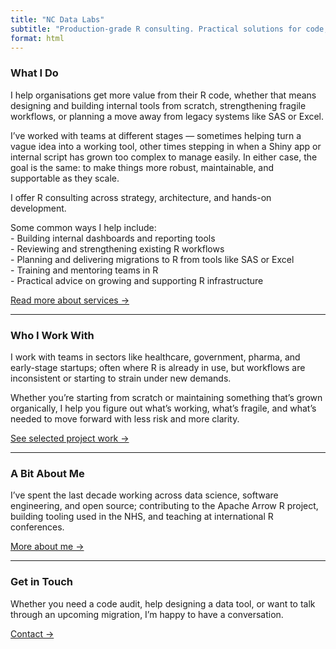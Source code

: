```yaml
---
title: "NC Data Labs"
subtitle: "Production-grade R consulting. Practical solutions for code, tooling, and workflows."
format: html
---
```


### **What I Do**  
I help organisations get more value from their R code, whether that means designing and building internal tools from scratch, strengthening fragile workflows, or planning a move away from legacy systems like SAS or Excel.

I’ve worked with teams at different stages — sometimes helping turn a vague idea into a working tool, other times stepping in when a Shiny app or internal script has grown too complex to manage easily. In either case, the goal is the same: to make things more robust, maintainable, and supportable as they scale.

I offer R consulting across strategy, architecture, and hands-on development.

Some common ways I help include:  
- Building internal dashboards and reporting tools  
- Reviewing and strengthening existing R workflows  
- Planning and delivering migrations to R from tools like SAS or Excel  
- Training and mentoring teams in R  
- Practical advice on growing and supporting R infrastructure

[Read more about services →](services.qmd)

---

### **Who I Work With**  

I work with teams in sectors like healthcare, government, pharma, and early-stage startups; often where R is already in use, but workflows are inconsistent or starting to strain under new demands.

Whether you're starting from scratch or maintaining something that's grown organically, I help you figure out what’s working, what’s fragile, and what’s needed to move forward with less risk and more clarity.

[See selected project work →](selected_work.qmd)

---

### **A Bit About Me**  

I’ve spent the last decade working across data science, software engineering, and open source; contributing to the Apache Arrow R project, building tooling used in the NHS, and teaching at international R conferences.

[More about me →](about.qmd)

---

### **Get in Touch**  
Whether you need a code audit, help designing a data tool, or want to talk through an upcoming migration, I’m happy to have a conversation.

[Contact →](contact.qmd)
